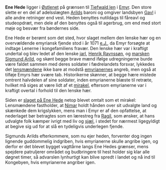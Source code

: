 {{title:Ene Hede}}
{{author:Laura Holmegaard}}
{{timestamp:2010-09-05T16:22:00Z}}
{{copyright:Ene Hede}}
'''Ene Hede''' ligger i [[Østlenet]] på grænsen til [[Tiefwald len]] i [[Emyr]]. Den store slette er en del af adelsslægten [[Arild|Arilds]] baroni og omgiver landsbyen [[Gavl]] i alle andre retninger end vest. Heden benyttes nutildags til fåreavl og studeopdræt, men dele af den benyttes også til agerbrug, om end med stort møje og besvær fra bøndernes side.

Ene Hede er berømt som det sted, hvor slaget mellem den lenske hær og en overvældende emyriansk fjende stod i år 1071 [[e.J.]], da Emyr forsøgte at indtage Lenerne i kongefamiliens fravær. Den lenske hær var i kraftigt undertal og blev ledet af den lenske [[jarl]], [[Henrik Ravnssøn]], og [[marsk|marsken]] [[Sigmund Arild]], og skønt begge brave mænd ifølge udregningerne burde være faldet sammen med deres soldater i fædrelandets forsvar, lykkedes det [[lensmand|lensmændene]] ikke bare at modstå [[emyrianer|emyrianernes]] angreb, men også at tilføje Emyrs hær svære tab. Historikerne skønner, at begge hære mistede omtrent halvdelen af sine soldater, inden emyrianerne blæste til retræte, hvilket må siges at være lidt af et [[mirakel]], eftersom emyrianerne var i kraftigt overtal i forhold til den lenske hær.

Siden er [[slaget på Ene Hede]] netop blevet omtalt som et mirakel: Lensmændene fastholder, at [[Nimar]] holdt hånden over sit udvalgte land og skænkede dem krigslykken, mens man i Emyr er af den opfattelse, at nederlaget bør betragtes som en lærestreg fra [[Ragil]], som ønsker, at hans udvalgte folk kæmper ivrigt med liv og [[sjæl]], i stedet for nærmest ligegyldigt at begive sig ud for at slå en tydeligvis underlegen fjende.

Sigmunds Arilds efterkommere, som nu ejer heden, forventer dog ingen lignende guddommelig indgriben, hvis emyrianerne skulle angribe igen, og derfor er det blevet bygget vagttårne langs Ene Hedes grænser, mens spejdere patruljerer området og budbringere til hest holder sig klar alle døgnet timer, så advarslen lynhurtigt kan blive spredt i landet og nå ind til Kongebyen, hvis emyrianerne angriber igen.